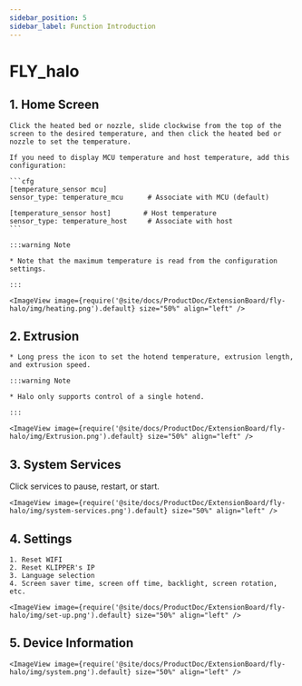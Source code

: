 ```yaml
---
sidebar_position: 5
sidebar_label: Function Introduction
---
```


# FLY_halo

## 1. Home Screen

    Click the heated bed or nozzle, slide clockwise from the top of the screen to the desired temperature, and then click the heated bed or nozzle to set the temperature.

    If you need to display MCU temperature and host temperature, add this configuration:

    ```cfg
    [temperature_sensor mcu]
    sensor_type: temperature_mcu      # Associate with MCU (default)

    [temperature_sensor host]        # Host temperature
    sensor_type: temperature_host     # Associate with host
    ```

    :::warning Note

    * Note that the maximum temperature is read from the configuration settings.

    :::

    <ImageView image={require('@site/docs/ProductDoc/ExtensionBoard/fly-halo/img/heating.png').default} size="50%" align="left" />


## 2. Extrusion

    * Long press the icon to set the hotend temperature, extrusion length, and extrusion speed.

    :::warning Note

    * Halo only supports control of a single hotend.

    :::

    <ImageView image={require('@site/docs/ProductDoc/ExtensionBoard/fly-halo/img/Extrusion.png').default} size="50%" align="left" />

## 3. System Services

Click services to pause, restart, or start.

    <ImageView image={require('@site/docs/ProductDoc/ExtensionBoard/fly-halo/img/system-services.png').default} size="50%" align="left" />

## 4. Settings

    1. Reset WIFI
    2. Reset KLIPPER's IP
    3. Language selection
    4. Screen saver time, screen off time, backlight, screen rotation, etc.

    <ImageView image={require('@site/docs/ProductDoc/ExtensionBoard/fly-halo/img/set-up.png').default} size="50%" align="left" />

## 5. Device Information

    <ImageView image={require('@site/docs/ProductDoc/ExtensionBoard/fly-halo/img/system.png').default} size="50%" align="left" />